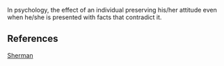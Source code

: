 {{stub}}

In psychology, the effect of an individual preserving his/her attitude even when he/she is presented with facts that contradict it.

==References==
[http://psp.sagepub.com/cgi/content/abstract/28/2/224 Sherman]
